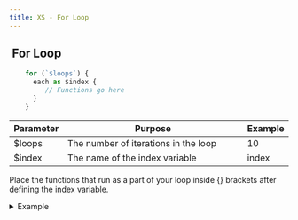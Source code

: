 ```yaml
---
title: XS - For Loop
---
```


## <img src="../assets/docuBadge (10).png" alt="" data-size="line"> **For Loop**  <a href="#xs-for" id="xs-for"></a>

```javascript
    for (`$loops`) {
      each as $index {
         // Functions go here
      }
    }
```

<table><thead><tr><th>Parameter</th><th width="319">Purpose</th><th>Example</th></tr></thead><tbody><tr><td>$loops</td><td>The number of iterations in the loop</td><td>10</td></tr><tr><td>$index</td><td>The name of the index variable</td><td>index</td></tr></tbody></table>

Place the functions that run as a part of your loop inside {} brackets after defining the index variable.

<details>

<summary>Example</summary>

![](<../assets/CleanShot 2025-02-27 at 09.51.16@2x.png>)

```javascript
  for (`10`) {
      each as index {
        util.sleep {
          value = 1
        }
      }
    }
```

</details>
